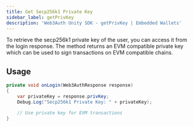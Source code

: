 ```yaml
---
title: Get Secp256k1 Private Key
sidebar_label: getPrivKey
description: 'Web3Auth Unity SDK - getPrivKey | Embedded Wallets'
---
```


To retrieve the secp256k1 private key of the user, you can access it from the login response. The method returns an EVM compatible private key which can be used to sign transactions on EVM compatible chains.

## Usage

```cs
private void onLogin(Web3AuthResponse response)
{
    var privateKey = response.privKey;
    Debug.Log("Secp256k1 Private Key: " + privateKey);

    // Use private key for EVM transactions
}
```
